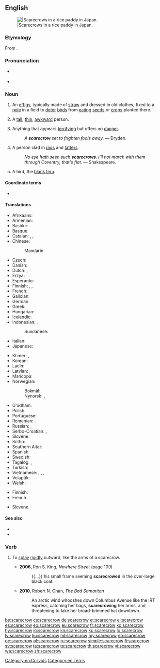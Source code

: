 ==English==
{{wikipedia}}
[[Image:Kakashi2.jpg|thumb||Scarecrows in a rice paddy in Japan.]]

===Etymology===
From {{compound|scare|crow|lang=en}}.

===Pronunciation===
* {{a|RP}} {{IPA|/ˈskɛə.krəʊ/|lang=en}}
* {{a|US}} {{IPA|/ˈskeər.kroʊ/|lang=en}}

===Noun===
{{en-noun}}

# An [[effigy]], typically made of [[straw]] and dressed in old clothes, fixed to a [[pole]] in a field to [[deter]] [[bird]]s from [[eating]] [[seed]]s or [[crop]]s planted there.
# {{label|en|figuratively|pejorative}} A [[tall]], [[thin]], [[awkward]] person.
# {{label|en|figurative}} Anything that appears [[terrifying]] but offers no [[danger]].
#: ''A '''scarecrow''' set to frighten fools away.'' &mdash; Dryden.
# A person clad in [[rag]]s and [[tatter]]s.
#: ''No eye hath seen such '''scarecrows'''. I'll not march with them through Coventry, that's flat.'' &mdash; Shakespeare.
# {{label|en|UK|dialect}} A bird, the [[black tern]].

====Coordinate terms====
*{{l|en|straw man}}

====Translations====
{{trans-top|an effigy made to scare the birds away}}
* Afrikaans: {{t|af|voëlverskrikker}}
* Armenian: {{t|hy|խրտվիլակ}}
* Bashkir: {{t|ba|ҡарасҡы|sc=Cyrl}}
* Basque: {{t+|eu|txorimalo}}
* Catalan: {{t|ca|espantall|m}}, {{t|ca|babarota|f}}, {{t|ca|espantaocells|m}}
* Chinese:
*: Mandarin: {{t+|cmn|稻草人|tr=dàocǎorén|sc=Hani}}
* Czech: {{t|cs|strašák|m}}
* Danish: {{t+|da|fugleskræmsel|n}}
* Dutch: {{t+|nl|vogelverschrikker|m}}, {{qualifier|dialectal}} {{t|nl|vogelschrik|m}}
* Erzya: {{t|myv|тандавкс}}
* Esperanto: {{t|eo|birdotimigilo}}
* Finnish: {{t+|fi|variksenpelätin}}, {{t+|fi|variksenpelätti}}, {{t+|fi|linnunpelätin}}
* French: {{t+|fr|épouvantail|m}}
* Galician: {{t|gl|espantallo|m}}
* German: {{t+|de|Vogelscheuche|f}}
* Greek: {{t+|el|σκιάχτρο|n}}
* Hungarian: {{t+|hu|madárijesztő}}
* Icelandic: {{t|is|fuglahræða}}
* Indonesian: {{t+|id|orang-orangan}}, {{t|id|penakut burung}}
*: Sundanese: {{t|su|bebegig}}
* Italian: {{t+|it|spaventapasseri|m}}
* Japanese: {{t|ja|かかし|tr=kakashi}}
{{trans-mid}}
* Khmer: {{t|km|ចំឡោង|tr=cɑmlaoŋ|sc=Khmr}}, {{t|km|តាដុង|tr=taa doŋ|sc=Khmr}}
* Korean: {{t+|ko|허수아비|sc=Hang}}
* Ladin: {{t|lld|spantedl|m}}
* Latvian: {{t|lv|biedēklis|m}}, {{t|lv|putnu}} {{t|lv|biedēklis|m}}
* Maricopa: {{t|mrc|chiyer thʼer}}
* Norwegian:
*: Bokmål: {{t+|nb|fugleskremsel|n}}
*: Nynorsk: {{t|nn|fugleskremsel|n}}, {{t|nn|fugleskremsle|f}}
* O'odham: {{t|ood|vaṣai gakidagĭ odham}}
* Polish: {{t+|pl|strach na wróble|m}}
* Portuguese: {{t+|pt|espantalho}}
* Romanian: {{t+|ro|sperietoare|f}}, {{t+|ro|momâie|f}}
* Russian: {{t+|ru|пу́гало|n}}, {{t+|ru|чу́чело|n}}
* Serbo-Croatian: {{t+|sh|strašilo|n}}, {{t+|sh|plašilo|n}}
* Slovene: {{t+|sl|ptičje strašilo|n}}
* Sotho: {{t|st|setshosa}}
* Southern Altai: {{t|alt|ӱркӱткиш|tr=ürkütkiş}}
* Spanish: {{t+|es|espantapájaros|m}}
* Swedish: {{t+|sv|fågelskrämma|c}}
* Tagalog: {{t|tl|alay-ay}}, {{t|tl|balyan}}
* Turkish: {{t+|tr|korkuluk}}
* Vietnamese: {{t+|vi|bù nhìn}}, {{t+|vi|bồ nhìn}}, {{t|vi|bẹo chim}}, {{t|vi|mặt mả}}
* Volapük: {{t+|vo|bödiplafükian}}
* Welsh: {{t|cy|bwgan brain|m}}
{{trans-bottom}}

{{trans-top|tall, thin, awkward person}}
* Finnish: {{t+|fi|variksenpelätin}}
* French: {{t+|fr|épouvantail|m}}
{{trans-mid}}
* Slovene: {{t|sl|strašilo|n}}
{{trans-bottom}}

====See also====
* {{l|en|bird-scarer}}
* {{l|en|scarer}}

===Verb===
{{en-verb}}

# {{label|en|transitive}} To [[splay]] [[rigid]]ly outward, like the arms of a scarecrow.
#* '''2006''', Ron S. King, ''Nowhere Street'' (page 109)
#*: {{...}} his small frame seeming '''scarecrowed''' in the over-large black coat.
#* '''2010''', Robert N. Chan, ''The Bad Samaritan''
#*: An arctic wind whooshes down Columbus Avenue like the IRT express, catching her bags, '''scarecrowing''' her arms, and threatening to take her broad-brimmed hat downtown.

[[Category:en:Corvids]]
[[Category:en:Terns]]

[[bs:scarecrow]]
[[cs:scarecrow]]
[[de:scarecrow]]
[[et:scarecrow]]
[[el:scarecrow]]
[[es:scarecrow]]
[[eo:scarecrow]]
[[eu:scarecrow]]
[[fr:scarecrow]]
[[ko:scarecrow]]
[[hy:scarecrow]]
[[io:scarecrow]]
[[kn:scarecrow]]
[[ku:scarecrow]]
[[lo:scarecrow]]
[[lv:scarecrow]]
[[hu:scarecrow]]
[[ml:scarecrow]]
[[my:scarecrow]]
[[no:scarecrow]]
[[oc:scarecrow]]
[[pl:scarecrow]]
[[ru:scarecrow]]
[[simple:scarecrow]]
[[fi:scarecrow]]
[[sv:scarecrow]]
[[ta:scarecrow]]
[[te:scarecrow]]
[[th:scarecrow]]
[[vi:scarecrow]]
[[wa:scarecrow]]
[[zh:scarecrow]]